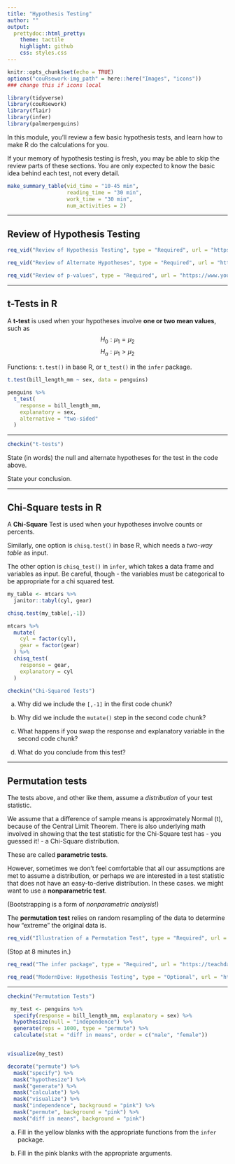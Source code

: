 ```yaml
---
title: "Hypothesis Testing"
author: ""
output:
  prettydoc::html_pretty:
    theme: tactile
    highlight: github
    css: styles.css
---
```


```r
knitr::opts_chunk$set(echo = TRUE)
options("couRsework-img_path" = here::here("Images", "icons")) 
### change this if icons local
```

```r
library(tidyverse)
library(couRsework)
library(flair)
library(infer)
library(palmerpenguins)
```

In this module, you'll review a few basic hypothesis tests, and learn how to
make R do the calculations for you.

If your memory of hypothesis testing is fresh, you may be able to skip the
review parts of these sections.
You are only expected to know the basic idea behind each test, not every detail.


```r
make_summary_table(vid_time = "10-45 min", 
                   reading_time = "30 min", 
                   work_time = "30 min", 
                   num_activities = 2)
```

---

## Review of Hypothesis Testing


```r
req_vid("Review of Hypothesis Testing", type = "Required", url = "https://www.youtube.com/embed/0oc49DyA3hU")
```

```r
req_vid("Review of Alternate Hypotheses", type = "Required", url = "https://www.youtube.com/embed/5koKb5B_YWo")
```


```r
req_vid("Review of p-values", type = "Required", url = "https://www.youtube.com/embed/vemZtEM63GY")
```

---

## t-Tests in R

A **t-test** is used when your hypotheses involve **one or two mean values**, such as
$$ H_0:  \mu_1 = \mu_2 $$
$$ H_a:  \mu_1 > \mu_2 $$

Functions: `t.test()` in base R, or `t_test()` in the `infer` package.

```r
t.test(bill_length_mm ~ sex, data = penguins)
```

```r
penguins %>%
  t_test(
    response = bill_length_mm,
    explanatory = sex,
    alternative = "two-sided"
  )
```

---

```r
checkin("t-tests")
```

State (in words) the null and alternate hypotheses for the test in the code above.

State your conclusion.

---

## Chi-Square tests in R

A **Chi-Square** Test is used when your hypotheses involve counts or percents.

Similarly, one option is `chisq.test()` in base R, which needs a *two-way table* 
as input.  

The other option is `chisq_test()` in `infer`, which takes a data frame
and variables as input.  Be careful, though - the variables must be categorical
to be appropriate for a chi squared test.



```r
my_table <- mtcars %>%
  janitor::tabyl(cyl, gear)

chisq.test(my_table[,-1])
```
```r
mtcars %>%
  mutate(
    cyl = factor(cyl),
    gear = factor(gear)
  ) %>%
  chisq_test(
    response = gear,
    explanatory = cyl
  )
```

```r
checkin("Chi-Squared Tests")
```

a) Why did we include the `[,-1]` in the first code chunk?

b) Why did we include the `mutate()` step in the second code chunk?

c) What happens if you swap the response and explanatory variable in the second
code chunk?

d) What do you conclude from this test?



---

## Permutation tests

The tests above, and other like them, assume a *distribution* of your test statistic.

We assume that a difference of sample means is approximately Normal (t), because
of the Central Limit Theorem. There is also underlying math involved in showing
that the test statistic for the Chi-Square test has - you guessed it! - a Chi-Square
distribution.

These are called **parametric tests**.

However, sometimes we don't feel comfortable that all our assumptions are met to
assume a distribution, or perhaps we are interested in a test statistic that
does not have an easy-to-derive distribution.  In these cases. we might want to
use a **nonparametric test**.

(Bootstrapping is a form of *nonparametric analysis*!)

The **permutation test** relies on random resampling of the data to determine how
"extreme" the original data is.

```r
req_vid("Illustration of a Permutation Test", type = "Required", url = "https://www.youtube.com/embed/GmvpsJHGCxQ")
```

(Stop at 8 minutes in.)


```r
req_read("The infer package", type = "Required", url = "https://teachdatascience.com/infer/")
```

```r
req_read("ModernDive: Hypothesis Testing", type = "Optional", url = "https://bookdown.org/cteplovs/ismaykim/10-hypothesis-testing.html")
```



---

```r
checkin("Permutation Tests")
```

```r
 my_test <- penguins %>% 
  specify(response = bill_length_mm, explanatory = sex) %>%
  hypothesize(null = "independence") %>% 
  generate(reps = 1000, type = "permute") %>% 
  calculate(stat = "diff in means", order = c("male", "female"))


visualize(my_test) 
```

```r
decorate("permute") %>%
  mask("specify") %>%
  mask("hypothesize") %>%
  mask("generate") %>%
  mask("calculate") %>%
  mask("visualize") %>%
  mask("independence", background = "pink") %>%
  mask("permute", background = "pink") %>%
  mask("diff in means", background = "pink")
```


a) Fill in the yellow blanks with the appropriate functions from the `infer` package.

b) Fill in the pink blanks with the appropriate arguments.